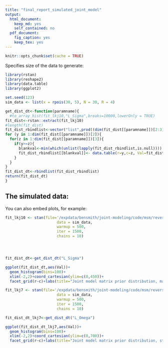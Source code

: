 ```yaml
---
title: "final_report_simulated_joint_model"
output:
  html_document: 
    keep_md: yes
    self_contained: no
  pdf_document:
    fig_caption: yes
    keep_tex: yes
---
```


```r
knitr::opts_chunk$set(cache = TRUE)
```

Specifies size of the data to generate:

```r
library(rstan)
library(reshape2)
library(data.table)
library(ggplot2)

set.seed(123)
sim_data <- list(x = rpois(30, 5), N = 30, R = 4) 

get_dist_dt<-function(paramname){
  #to_array_hist(fit_lkj10,"L_Sigma",breaks=10000,lowerOnly = TRUE)
fit_dist<-rstan::extract(fit_lkj10)
#length(fit_dist)
fit_dist_rbindlist<-vector("list",prod((dim(fit_dist[[paramname]])[2:3])))
for (y in 1:dim(fit_dist[[paramname]])[2]){
  for(z in 1:dim(fit_dist[[paramname]])[3]){
    if(y>=z){
      blankval<-min(which(unlist(lapply(fit_dist_rbindlist,is.null))))
      fit_dist_rbindlist[[blankval]]<- data.table(r=y,c=z, Val=fit_dist[[paramname]][,y,z])
    }
  }
}
fit_dist_dt<-rbindlist(fit_dist_rbindlist)
return(fit_dist_dt)
}

```

## The simulated data:

You can also embed plots, for example:

```r
fit_lkj10 <- stan(file='/expdata/bensmith/joint-modeling/code/msm/reversallearning/lkj10.stan', 
                       data = sim_data,
                       warmup = 500, 
                       iter = 1500,
                       chains = 10)




fit_dist_dt<-get_dist_dt("L_Sigma")

```

```r

ggplot(fit_dist_dt,aes(Val))+
  geom_histogram(bins=100)+
  xlim(-2,2)+coord_cartesian(ylim=c(0,450))+
  facet_grid(r~c)+labs(title="Joint model matrix prior distribution, main tests")

```




```r
fit_lkj7 <- stan(file='/expdata/bensmith/joint-modeling/code/msm/reversallearning/lkj7.stan', 
                       data = sim_data,
                       warmup = 500, 
                       iter = 1500,
                       chains = 10)

```

```r

fit_dist_dt_lkj7<-get_dist_dt("L_Omega")
```

```r

ggplot(fit_dist_dt_lkj7,aes(Val))+
  geom_histogram(bins=100)+
  xlim(-2,2)+coord_cartesian(ylim=c(0,700))+
  facet_grid(r~c)+labs(title="Joint model matrix prior distribution, strict correlation joint model")

```